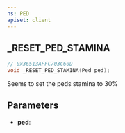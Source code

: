 ```yaml
---
ns: PED
apiset: client
---
```

## _RESET_PED_STAMINA

```c
// 0x36513AFFC703C60D
void _RESET_PED_STAMINA(Ped ped);
```

Seems to set the peds stamina to 30%

## Parameters
* **ped**: